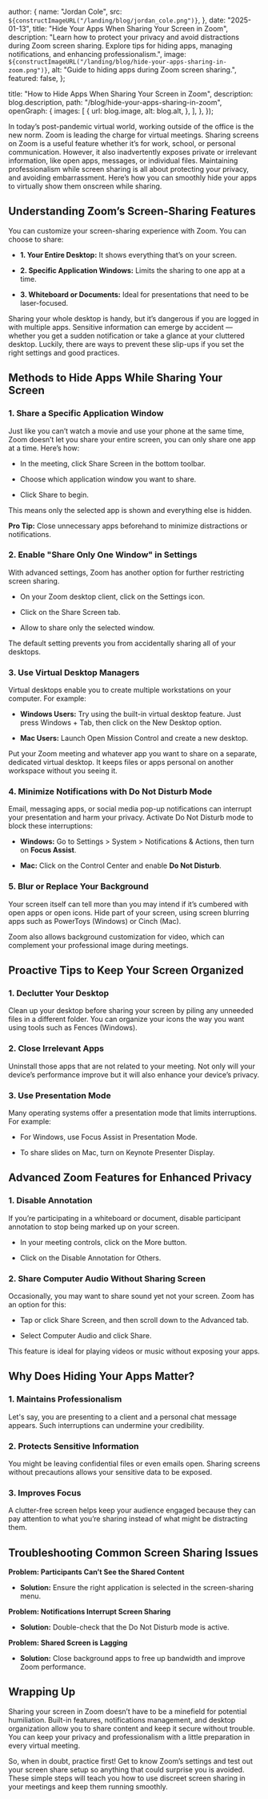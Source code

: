 
  author: {
    name: "Jordan Cole",
    src: `${constructImageURL("/landing/blog/jordan_cole.png")}`,
  },
  date: "2025-01-13",
  title: "Hide Your Apps When Sharing Your Screen in Zoom",
  description:
    "Learn how to protect your privacy and avoid distractions during Zoom screen sharing. Explore tips for hiding apps, managing notifications, and enhancing professionalism.",
  image: `${constructImageURL("/landing/blog/hide-your-apps-sharing-in-zoom.png")}`,
  alt: "Guide to hiding apps during Zoom screen sharing.",
  featured: false,
};

  title: "How to Hide Apps When Sharing Your Screen in Zoom",
  description: blog.description,
  path: "/blog/hide-your-apps-sharing-in-zoom",
  openGraph: {
    images: [
      {
        url: blog.image,
        alt: blog.alt,
      },
    ],
  },
});


In today’s post-pandemic virtual world, working outside of the office is the new norm. Zoom is leading the charge for virtual meetings. Sharing screens on Zoom is a useful feature whether it’s for work, school, or personal communication. However, it also inadvertently exposes private or irrelevant information, like open apps, messages, or individual files. Maintaining professionalism while screen sharing is all about protecting your privacy, and avoiding embarrassment. Here’s how you can smoothly hide your apps to virtually show them onscreen while sharing.

## Understanding Zoom’s Screen-Sharing Features

You can customize your screen-sharing experience with Zoom. You can choose to share:

- **1. Your Entire Desktop:** It shows everything that’s on your screen.

- **2. Specific Application Windows:** Limits the sharing to one app at a time.

- **3. Whiteboard or Documents:** Ideal for presentations that need to be laser-focused.

Sharing your whole desktop is handy, but it’s dangerous if you are logged in with multiple apps. Sensitive information can emerge by accident — whether you get a sudden notification or take a glance at your cluttered desktop. Luckily, there are ways to prevent these slip-ups if you set the right settings and good practices.

## Methods to Hide Apps While Sharing Your Screen

### 1. Share a Specific Application Window

Just like you can’t watch a movie and use your phone at the same time, Zoom doesn’t let you share your entire screen, you can only share one app at a time. Here’s how:

- In the meeting, click Share Screen in the bottom toolbar.

- Choose which application window you want to share.

- Click Share to begin.

This means only the selected app is shown and everything else is hidden.

**Pro Tip:** Close unnecessary apps beforehand to minimize distractions or notifications.

### 2. Enable "Share Only One Window" in Settings

With advanced settings, Zoom has another option for further restricting screen sharing.

- On your Zoom desktop client, click on the Settings icon.

- Click on the Share Screen tab.

- Allow to share only the selected window.

The default setting prevents you from accidentally sharing all of your desktops.

### 3. Use Virtual Desktop Managers

Virtual desktops enable you to create multiple workstations on your computer. For example:

- **Windows Users:** Try using the built-in virtual desktop feature. Just press Windows + Tab, then click on the New Desktop option.

- **Mac Users:** Launch Open Mission Control and create a new desktop.

Put your Zoom meeting and whatever app you want to share on a separate, dedicated virtual desktop. It keeps files or apps personal on another workspace without you seeing it.

### 4. Minimize Notifications with Do Not Disturb Mode

Email, messaging apps, or social media pop-up notifications can interrupt your presentation and harm your privacy. Activate Do Not Disturb mode to block these interruptions:

- **Windows:** Go to Settings > System > Notifications & Actions, then turn on **Focus Assist**.

- **Mac:** Click on the Control Center and enable **Do Not Disturb**.

### 5. Blur or Replace Your Background

Your screen itself can tell more than you may intend if it’s cumbered with open apps or open icons. Hide part of your screen, using screen blurring apps such as PowerToys (Windows) or Cinch (Mac).

Zoom also allows background customization for video, which can complement your professional image during meetings.

## Proactive Tips to Keep Your Screen Organized

### 1. Declutter Your Desktop

Clean up your desktop before sharing your screen by piling any unneeded files in a different folder. You can organize your icons the way you want using tools such as Fences (Windows).

### 2. Close Irrelevant Apps

Uninstall those apps that are not related to your meeting. Not only will your device’s performance improve but it will also enhance your device’s privacy.

### 3. Use Presentation Mode

Many operating systems offer a presentation mode that limits interruptions. For example:

- For Windows, use Focus Assist in Presentation Mode.

- To share slides on Mac, turn on Keynote Presenter Display.

## Advanced Zoom Features for Enhanced Privacy

### 1. Disable Annotation

If you’re participating in a whiteboard or document, disable participant annotation to stop being marked up on your screen.

- In your meeting controls, click on the More button.

- Click on the Disable Annotation for Others.

### 2. Share Computer Audio Without Sharing Screen

Occasionally, you may want to share sound yet not your screen. Zoom has an option for this:

- Tap or click Share Screen, and then scroll down to the Advanced tab.

- Select Computer Audio and click Share.

This feature is ideal for playing videos or music without exposing your apps.

## Why Does Hiding Your Apps Matter?

### 1. Maintains Professionalism

Let's say, you are presenting to a client and a personal chat message appears. Such interruptions can undermine your credibility.

### 2. Protects Sensitive Information

You might be leaving confidential files or even emails open. Sharing screens without precautions allows your sensitive data to be exposed.

### 3. Improves Focus

A clutter-free screen helps keep your audience engaged because they can pay attention to what you’re sharing instead of what might be distracting them.

## Troubleshooting Common Screen Sharing Issues

**Problem: Participants Can’t See the Shared Content**

- **Solution:** Ensure the right application is selected in the screen-sharing menu.

**Problem: Notifications Interrupt Screen Sharing**

- **Solution:** Double-check that the Do Not Disturb mode is active.

**Problem: Shared Screen is Lagging**

- **Solution:** Close background apps to free up bandwidth and improve Zoom performance.

## Wrapping Up

Sharing your screen in Zoom doesn’t have to be a minefield for potential humiliation. Built-in features, notifications management, and desktop organization allow you to share content and keep it secure without trouble. You can keep your privacy and professionalism with a little preparation in every virtual meeting.

So, when in doubt, practice first! Get to know Zoom’s settings and test out your screen share setup so anything that could surprise you is avoided. These simple steps will teach you how to use discreet screen sharing in your meetings and keep them running smoothly.
